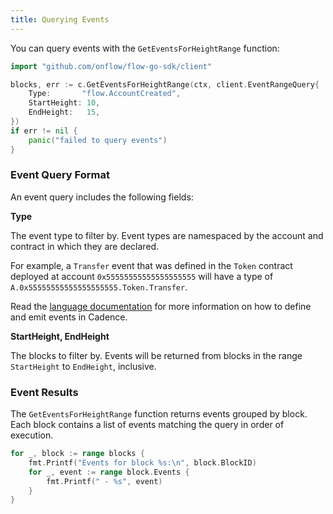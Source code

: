 ```yaml
---
title: Querying Events
---
```


You can query events with the `GetEventsForHeightRange` function:

```go
import "github.com/onflow/flow-go-sdk/client"

blocks, err := c.GetEventsForHeightRange(ctx, client.EventRangeQuery{
    Type:       "flow.AccountCreated",
    StartHeight: 10,
    EndHeight:   15,
})
if err != nil {
    panic("failed to query events")
}
```

### Event Query Format

An event query includes the following fields:

**Type**

The event type to filter by. Event types are namespaced by the account and contract in which they are declared.

For example, a `Transfer` event that was defined in the `Token` contract deployed at account `0x55555555555555555555` will have a type of `A.0x55555555555555555555.Token.Transfer`.

Read the [language documentation](https://docs.onflow.org/cadence/language/events/) for more information on how to define and emit events in Cadence.

**StartHeight, EndHeight**

The blocks to filter by. Events will be returned from blocks in the range `StartHeight` to `EndHeight`, inclusive.

### Event Results

The `GetEventsForHeightRange` function returns events grouped by block. Each block contains a list of events matching the query in order of execution.

```go
for _, block := range blocks {
    fmt.Printf("Events for block %s:\n", block.BlockID)
    for _, event := range block.Events {
        fmt.Printf(" - %s", event)
    }
}
```

<!--
### Decoding an Event

TODO: example for event decoding
-->
